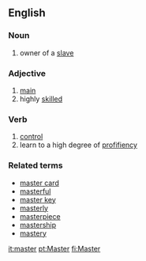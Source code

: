 ==English==
===Noun===

# owner of a [[slave]]

===Adjective===

# [[main]]
# highly [[skilled]]

===Verb===

# [[control]]
# learn to a high degree of [[profifiency]]

===Related terms===
*[[master card]]
*[[masterful]]
*[[master key]]
*[[masterly]]
*[[masterpiece]]
*[[mastership]]
*[[mastery]]

[[it:master]]
[[pt:Master]]
[[fi:Master]]